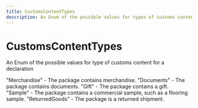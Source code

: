 ```yaml
---
title: CustomsContentTypes
description: An Enum of the possible values for types of customs content for a declaration
---
```


CustomsContentTypes
===============================================
An Enum of the possible values for type of customs content for a declaration


<Reference>  
  <Field name="Merchandise">
    <Description>
      "Merchandise" - The package contains merchandise.
    </Description>
  </Field>
  <Field name="Documents">
    <Description>
      "Documents" - The package contains documents.
    </Description>
  </Field>
  <Field name="Gift">
    <Description>
      "Gift" - The package contains a gift.
    </Description>
  </Field>
  <Field name="Sample">
    <Description>
      "Sample" - The package contains a commercial sample, such as a flooring sample.
    </Description>
  </Field>
  <Field name="ReturnedGoods">
    <Description>
      "ReturnedGoods" - The package is a returned shipment.
    </Description>
  </Field>
</Reference>